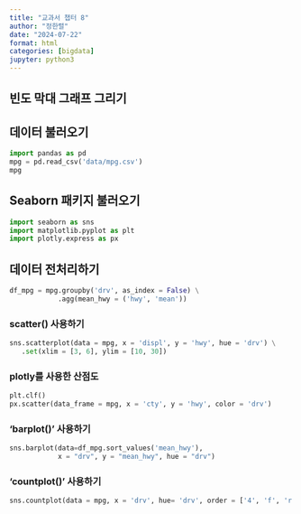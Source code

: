 ```yaml
---
title: "교과서 챕터 8"
author: "정한렬"
date: "2024-07-22"
format: html
categories: [bigdata]
jupyter: python3
---
```


## 빈도 막대 그래프 그리기

## 데이터 불러오기

```python
import pandas as pd
mpg = pd.read_csv('data/mpg.csv')
mpg
```


## Seaborn 패키지 불러오기

```python
import seaborn as sns
import matplotlib.pyplot as plt
import plotly.express as px
```


## 데이터 전처리하기

```python
df_mpg = mpg.groupby('drv', as_index = False) \
            .agg(mean_hwy = ('hwy', 'mean')) 
```

### scatter() 사용하기
```python
sns.scatterplot(data = mpg, x = 'displ', y = 'hwy', hue = 'drv') \
   .set(xlim = [3, 6], ylim = [10, 30])
```
### plotly를 사용한 산점도

```python
plt.clf()
px.scatter(data_frame = mpg, x = 'cty', y = 'hwy', color = 'drv')
```


### 'barplot()' 사용하기

```python
sns.barplot(data=df_mpg.sort_values('mean_hwy'),
            x = "drv", y = "mean_hwy", hue = "drv")
```

### 'countplot()' 사용하기 
```python
sns.countplot(data = mpg, x = 'drv', hue= 'drv', order = ['4', 'f', 'r'])
```


